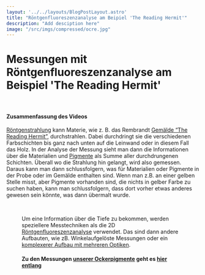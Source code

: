```yaml
---
layout: '../../layouts/BlogPostLayout.astro'
title: "Röntgenfluoreszenzanalyse am Beipiel 'The Reading Hermit'"
description: "Add desciption here"
image: "/src/imgs/compressed/ocre.jpg"
---
```


# Messungen mit Röntgenfluoreszenzanalyse am Beispiel 'The Reading Hermit'

<YouTube url="https://www.youtube-nocookie.com/embed/3UPqEp0HbTo?si=euvXR7ihgCFmtkrA"/>

&nbsp;

#### Zusammenfassung des Videos

<a href="/keywords/Xrays/">Röntgenstrahlung</a> kann Materie, wie z. B. das Rembrandt <a href="/posts/The-Reading-Hermit">Gemälde “The Reading Hermit”</a>, durchstrahlen. Dabei durchdringt sie die verschiedenen Farbschichten bis ganz nach unten auf die Leinwand oder in diesem Fall das Holz. In der Analyse der Messung sieht man dann die Informationen über die Materialien und <a href="/keywords/Pigments/">Pigmente</a> als Summe aller durchdrungenen Schichten. Überall wo die Strahlung hin gelangt, wird also gemessen. Daraus kann man dann schlussfolgern, was für Materialien oder Pigmente in der Probe oder im Gemälde enthalten sind. Wenn man z.B. an einer gelben Stelle misst, aber Pigmente vorhanden sind, die nichts in gelber Farbe zu suchen haben, kann man schlussfolgern, dass dort vorher etwas anderes gewesen sein könnte, was dann übermalt wurde.  

<Figure url="/src/imgs/posts/hermit-2.png" text="Cover des Artikels 'Old traces, read anew – ‘The Reading Hermit’ painting in the light of X-ray fluorescence' gepublished im Journal of Analytical Atomic Spectrometry, 2014. Es zeigt den lesenden Erimiten und die Regionen nahe des linken Fußes, die mithilfe der RFA untersucht wurden." />
&nbsp;

Um eine Information über die Tiefe zu bekommen, werden speziellere Messtechniken als die 2D <a href="/keywords/XRF/">Röntgenfluoreszenzanalyse</a> verwendet. Das sind dann andere Aufbauten, wie zB. Winkelaufgelöste Messungen oder ein <a href="/keywords/3D-µ-XRF/">komplexerer Aufbau mit mehreren Optiken</a>.

#### Zu den Messungen <a href="/keywords/Our-pigments/">unserer Ockerpigmente</a> geht es <a href="/keywords/Measurements-and-evaluation">hier entlang</a>